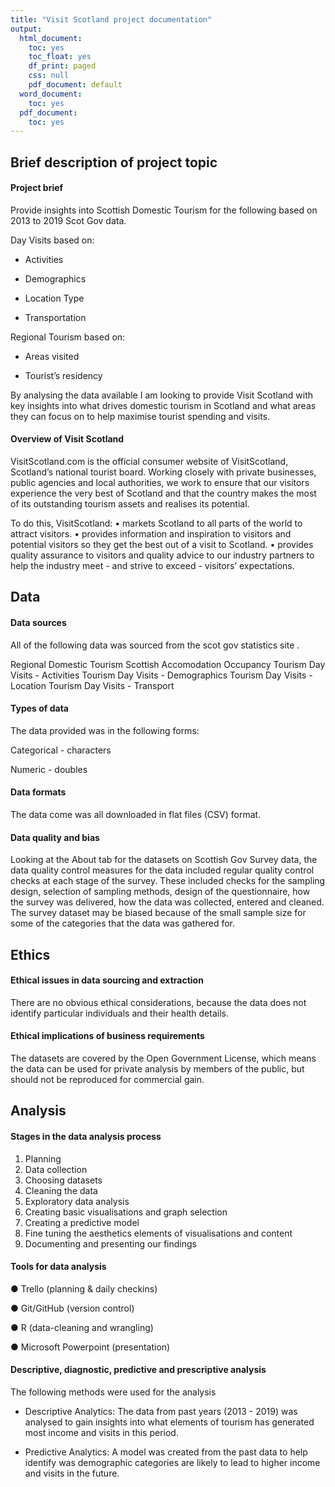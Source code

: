 ```yaml
---
title: "Visit Scotland project documentation"
output:
  html_document:
    toc: yes
    toc_float: yes
    df_print: paged
    css: null
    pdf_document: default
  word_document:
    toc: yes
  pdf_document:
    toc: yes
---
```



## Brief description of project topic

#### Project brief

Provide insights into Scottish Domestic Tourism for the following based on 2013 to 2019 Scot Gov data.

Day Visits based on:
 
 - Activities
 
 - Demographics
 
 - Location Type
 
 - Transportation

Regional Tourism based on:

 - Areas visited
 
 - Tourist’s residency

By analysing the data available I am looking to provide Visit Scotland with key insights into what drives domestic tourism in Scotland and what areas they can focus on to help maximise tourist spending and visits.

#### Overview of Visit Scotland

VisitScotland.com is the official consumer website of VisitScotland, Scotland’s national tourist board.
Working closely with private businesses, public agencies and local authorities, we work to ensure that our visitors experience the very best of Scotland and that the country makes the most of its outstanding tourism assets and realises its potential.

To do this, VisitScotland:
• markets Scotland to all parts of the world to attract visitors.
• provides information and inspiration to visitors and potential visitors so they get the best out of a visit
to Scotland.
• provides quality assurance to visitors and quality advice to our industry partners to help the industry
meet - and strive to exceed - visitors’ expectations.

## Data

#### Data sources

All of the following data was sourced from the scot gov statistics site .

Regional Domestic Tourism Scottish 
Accomodation Occupancy Tourism 
Day Visits - Activities Tourism 
Day Visits - Demographics Tourism 
Day Visits - Location Tourism 
Day Visits - Transport

#### Types of data

The data provided was in the following forms:

Categorical - characters

Numeric - doubles

#### Data formats

The data come was all downloaded in flat files (CSV) format.

#### Data quality and bias

Looking at the About tab for the datasets on Scottish Gov Survey data, the data quality control measures for the data included regular quality control checks at each stage of the survey. These included checks for the sampling design, selection of sampling methods, design of the questionnaire, how the survey was delivered, how the data was collected, entered and cleaned.
The survey dataset may be biased because of the small sample size for some of the categories that the data was gathered for.

## Ethics

#### Ethical issues in data sourcing and extraction

There are no obvious ethical considerations, because the data does not identify particular individuals and their health details.

#### Ethical implications of business requirements

The datasets are covered by the Open Government License, which means the data can be used for private analysis by members of the public, but should not be reproduced for commercial gain.

## Analysis

#### Stages in the data analysis process

1. Planning 
2. Data collection
3. Choosing datasets
4. Cleaning the data
5. Exploratory data analysis
6. Creating basic visualisations and graph selection
7. Creating a predictive model
8. Fine tuning the aesthetics elements of visualisations and content
9. Documenting and presenting our findings

#### Tools for data analysis

● Trello (planning & daily checkins)

● Git/GitHub (version control)

● R (data-cleaning and wrangling)

● Microsoft Powerpoint (presentation)

#### Descriptive, diagnostic, predictive and prescriptive analysis


The following methods were used for the analysis

 - Descriptive Analytics: The data from past years (2013 - 2019) was analysed to gain insights into what elements of tourism has generated most income and visits in this period.
 
  - Predictive Analytics: A model was created from the past data to help identify was demographic categories are likely to lead to higher income and visits in the future.
 